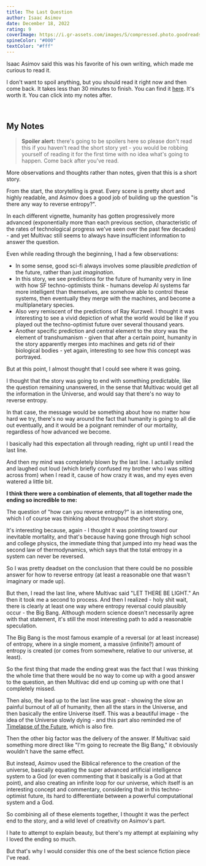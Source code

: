 ```yaml
---
title: The Last Question
author: Isaac Asimov
date: December 18, 2022
rating: 9
coverImage: https://i.gr-assets.com/images/S/compressed.photo.goodreads.com/books/1375886757l/18299452.jpg
spineColor: "#000"
textColor: "#fff"
---
```


Isaac Asimov said this was his favorite of his own writing, which made me curious to read it.

I don't want to spoil anything, but you should read it right now and then come back. It takes less than 30 minutes to finish. You can find it <a href="https://www.multivax.com/last_question.html" target="_blank">here</a>. It's worth it. You can click into my notes after.

<br />

## My Notes

> **Spoiler alert:** there's going to be spoilers here so please don't read this if you haven't read the short story yet - you would be robbing yourself of reading it for the first time with no idea what's going to happen. Come back after you've read.

More observations and thoughts rather than notes, given that this is a short story.

From the start, the storytelling is great. Every scene is pretty short and highly readable, and Asimov does a good job of building up the question "is there any way to reverse entropy?".

In each different vignette, humanity has gotten progressively more advanced (exponentially more than each previous section, characteristic of the rates of technological progress we've seen over the past few decades) - and yet Multivac still seems to always have insufficient information to answer the question.

Even while reading through the beginning, I had a few observations:

- In some sense, good sci-fi always involves some plausible _prediction_ of the future, rather than just _imagination_.
- In this story, we see predictions for the future of humanity very in line with how SF techno-optimists think - humans develop AI systems far more intelligent than themselves, are somehow able to control these systems, then eventually they merge with the machines, and become a multiplanetary species.
- Also very remiscent of the predictions of Ray Kurzweil. I thought it was interesting to see a vivid depiction of what the world would be like if you played out the techno-optimist future over several thousand years.
- Another specific prediction and central element to the story was the element of transhumanism - given that after a certain point, humanity in the story apparently merges into machines and gets rid of their biological bodies - yet again, interesting to see how this concept was portrayed.

But at this point, I almost thought that I could see where it was going.

I thought that the story was going to end with something predictable, like the question remaining unanswered, in the sense that Multivac would get all the information in the Universe, and would say that there's no way to reverse entropy.

In that case, the message would be something about how no matter how hard we try, there's no way around the fact that humanity is going to all die out eventually, and it would be a poignant reminder of our mortality, regardless of how advanced we become.

I basically had this expectation all through reading, right up until I read the last line.

And then my mind was completely blown by the last line. I actually smiled and laughed out loud (which briefly confused my brother who I was sitting across from) when I read it, cause of how crazy it was, and my eyes even watered a little bit.

**I think there were a combination of elements, that all together made the ending so incredible to me:**

The question of "how can you reverse entropy?" is an interesting one, which I of course was thinking about throughout the short story.

It's interesting because, again - I thought it was pointing toward our inevitable mortality, and that's because having gone through high school and college physics, the immediate thing that jumped into my head was the second law of thermodynamics, which says that the total entropy in a system can never be reversed.

So I was pretty deadset on the conclusion that there could be no possible answer for how to reverse entropy (at least a reasonable one that wasn't imaginary or made up).

But then, I read the last line, where Multivac said "LET THERE BE LIGHT." An then it took me a second to process. And then I realized - holy shit wait, there is clearly at least one way where entropy reversal could plausibly occur - the Big Bang. Although modern science doesn't necessarily agree with that statement, it's still the most interesting path to add a reasonable speculation.

The Big Bang is the most famous example of a reversal (or at least increase) of entropy, where in a single moment, a massive (infinite?) amount of entropy is created (or comes from somewhere, relative to our universe, at least).

So the first thing that made the ending great was the fact that I was thinking the whole time that there would be no way to come up with a good answer to the question, an then Multivac did end up coming up with one that I completely missed.

Then also, the lead up to the last line was great - showing the slow an painful burnout of all of humanity, then all the stars in the Universe, and then basically the entire Universe itself. This was a beautiful image - the idea of the Universe slowly dying - and this part also reminded me of [Timelapse of the Future](https://www.youtube.com/watch?v=uD4izuDMUQA), which is also fire.

Then the other big factor was the delivery of the answer. If Multivac said something more direct like "I'm going to recreate the Big Bang," it obviously wouldn't have the same effect.

But instead, Asimov used the Biblical reference to the creation of the universe, basically equating the super advanced artificial intelligence system to a God (or even commenting that it basically is a God at that point), and also creating an infinite loop for our universe, which itself is an interesting concept and commentary, considering that in this techno-optimist future, its hard to differentiate between a powerful computational system and a God.

So combining all of these elements together, I thought it was the perfect end to the story, and a wild level of creativity on Asimov's part.

I hate to attempt to explain beauty, but there's my attempt at explaining why I loved the ending so much.

But that's why I would consider this one of the best science fiction piece I've read.
